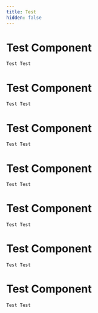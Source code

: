 ```yaml
---
title: Test
hidden: false
---
```


# Test Component

<code>Test Test</code>

# Test Component

<code>Test Test</code>

# Test Component

<code>Test Test</code>

# Test Component

<code>Test Test</code>

# Test Component

<code>Test Test</code>

# Test Component

<code>Test Test</code>

# Test Component

<code>Test Test</code>
